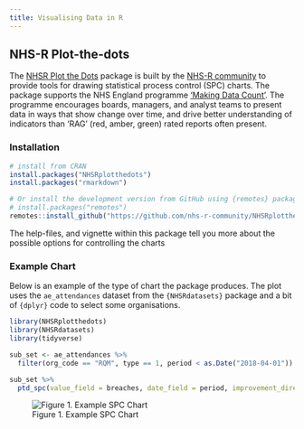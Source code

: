```yaml
---
title: Visualising Data in R
---
```


## NHS-R Plot-the-dots

The [NHSR Plot the Dots](https://github.com/nhs-r-community/NHSRplotthedots) package is built by the [NHS-R community](https://nhsrcommunity.com) to provide tools for drawing statistical process control (SPC) charts. The package supports the NHS England programme ['Making Data Count'](https://www.england.nhs.uk/publication/making-data-count/). The programme encourages boards, managers, and analyst teams to present data in ways that show change over time, and drive better understanding of indicators than 'RAG' (red, amber, green) rated reports often present.

### Installation

```r
# install from CRAN
install.packages("NHSRplotthedots")
install.packages("rmarkdown")

# Or install the development version from GitHub using {remotes} package:
# install.packages("remotes")
remotes::install_github("https://github.com/nhs-r-community/NHSRplotthedots", build_vignettes = TRUE)
```

The help-files, and vignette within this package tell you more about the possible options for controlling the charts

### Example Chart

Below is an example of the type of chart the package produces. The plot uses the `ae_attendances` dataset from the `{NHSRdatasets}` package and a bit of `{dplyr}` code to select some organisations.

```r
library(NHSRplotthedots)
library(NHSRdatasets)
library(tidyverse)

sub_set <- ae_attendances %>% 
  filter(org_code == "RQM", type == 1, period < as.Date("2018-04-01"))

sub_set %>%
  ptd_spc(value_field = breaches, date_field = period, improvement_direction = "decrease")
```

![Figure 1. Example SPC Chart](/figures/README-example-1.png)